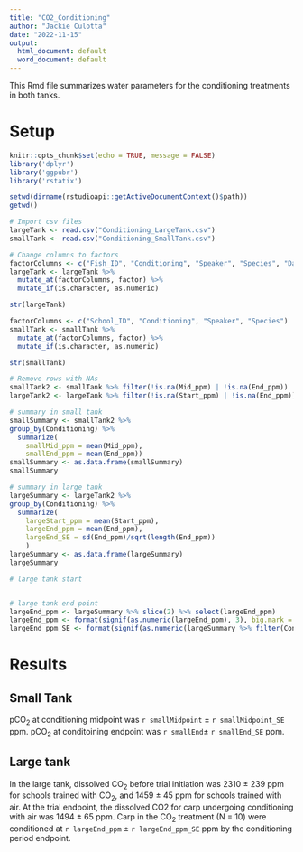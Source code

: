 ---
title: "CO2_Conditioning"
author: "Jackie Culotta"
date: "2022-11-15"
output:
  html_document: default
  word_document: default
---
This Rmd file summarizes water parameters for the conditioning treatments in both tanks.

# Setup
```{r setup, include=FALSE}
knitr::opts_chunk$set(echo = TRUE, message = FALSE)
library('dplyr')
library('ggpubr')
library('rstatix')

setwd(dirname(rstudioapi::getActiveDocumentContext()$path))
getwd()
```

```{r load data}
# Import csv files
largeTank <- read.csv("Conditioning_LargeTank.csv")
smallTank <- read.csv("Conditioning_SmallTank.csv")

# Change columns to factors
factorColumns <- c("Fish_ID", "Conditioning", "Speaker", "Species", "Day")
largeTank <- largeTank %>% 
  mutate_at(factorColumns, factor) %>% 
  mutate_if(is.character, as.numeric)

str(largeTank)

factorColumns <- c("School_ID", "Conditioning", "Speaker", "Species")
smallTank <- smallTank %>% 
  mutate_at(factorColumns, factor) %>% 
  mutate_if(is.character, as.numeric)

str(smallTank)
```

```{r summary stats}
# Remove rows with NAs
smallTank2 <- smallTank %>% filter(!is.na(Mid_ppm) | !is.na(End_ppm))
largeTank2 <- largeTank %>% filter(!is.na(Start_ppm) | !is.na(End_ppm))

# summary in small tank
smallSummary <- smallTank2 %>%
group_by(Conditioning) %>%
  summarize(
    smallMid_ppm = mean(Mid_ppm),
    smallEnd_ppm = mean(End_ppm))
smallSummary <- as.data.frame(smallSummary)
smallSummary

# summary in large tank
largeSummary <- largeTank2 %>%
group_by(Conditioning) %>%
  summarize(
    largeStart_ppm = mean(Start_ppm),
    largeEnd_ppm = mean(End_ppm),
    largeEnd_SE = sd(End_ppm)/sqrt(length(End_ppm))
    )
largeSummary <- as.data.frame(largeSummary)
largeSummary
```
```{r in text, include=FALSE}
# large tank start


# large tank end point
largeEnd_ppm <- largeSummary %>% slice(2) %>% select(largeEnd_ppm)
largeEnd_ppm <- format(signif(as.numeric(largeEnd_ppm), 3), big.mark = ",")
largeEnd_ppm_SE <- format(signif(as.numeric(largeSummary %>% filter(Conditioning == 'Carbon dioxide') %>% select(largeEnd_SE)), 3), big.mark = ",")
```

# Results
## Small Tank

pCO~2~ at conditioning midpoint was `r smallMidpoint` ± `r smallMidpoint_SE` ppm. 
pCO~2~ at conditoining endpoint was `r smallEnd`± `r smallEnd_SE` ppm. 

## Large tank
In the large tank, dissolved CO~2~ before trial initiation was 2310 ± 239 ppm for schools trained with CO~2~, and 1459 ± 45 ppm for schools trained with air. 
At the trial endpoint, the dissolved CO2 for carp undergoing conditioning with air was 1494 ± 65 ppm. 
Carp in the CO~2~ treatment (N = 10) were conditioned at `r largeEnd_ppm` ± `r largeEnd_ppm_SE` ppm by the conditioning period endpoint.  